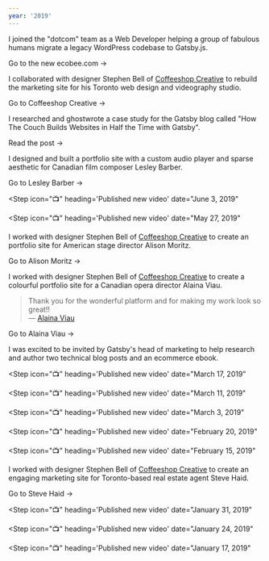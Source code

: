 ```yaml
---
year: '2019'
---
```


<Step icon="💼" heading="Joined ecobee, Inc." date="August 15, 2019">

I joined the "dotcom" team as a Web Developer helping a group of fabulous humans migrate a legacy WordPress codebase to Gatsby.js.

<BlockLink href="https://ecobee.com">Go to the new ecobee.com &rarr;</BlockLink>

</Step>

<Step icon="🚀" heading="Launched coffeeshopcreative.ca" date="August 7, 2019">

I collaborated with designer Stephen Bell of [Coffeeshop Creative](http://coffeeshopcreative.ca) to rebuild the marketing site for his Toronto web design and videography studio.

<BlockLink href="https://www.coffeeshopcreative.ca/">Go to Coffeeshop Creative &rarr;</BlockLink>

</Step>

<Step icon="✍️" heading="Published new post for Gatsby blog" date="June 19, 2019">

I researched and ghostwrote a case study for the Gatsby blog called "How The Couch Builds Websites in Half the Time with Gatsby".

<BlockLink href="https://www.gatsbyjs.com/blog/2019-06-19-how-the-couch-builds-websites-in-half-the-time-with-gatsby/">Read the post &rarr;</BlockLink>

</Step>

<Step icon="🚀" heading="Launched lesleybarber.com" date="June 7, 2019">

I designed and built a portfolio site with a custom audio player and sparse aesthetic for Canadian film composer Lesley Barber.

<BlockLink href="https://www.lesleybarber.com/">Go to Lesley Barber &rarr;</BlockLink>

</Step>

<Step
  icon="📺"
  heading='Published new video'
  date="June 3, 2019"
>

<Card
  title="Using GraphQL with Gatsby"
  blurb="How to write GraphQL queries in a Gatsby project."
  href="https://youtu.be/IaorT4-efuU"
  imageUrl="/images/up-and-running-with-gatsby/gatsby-10-using-graphql-with-gatsby.png"
/>

</Step>

<Step
  icon="📺"
  heading='Published new video'
  date="May 27, 2019"
>

<Card
  title="Adding Content to a Gatsby Project"
  blurb="The pros and cons of different approaches."
  href="https://youtu.be/MPqEU9ywgW8"
  imageUrl="/images/up-and-running-with-gatsby/gatsby-9-adding-content-to-a-gatsby-project.png"
/>

</Step>

<Step icon="🚀" heading="Launched alisonmoritz.com" date="May 8, 2019">

I worked with designer Stephen Bell of [Coffeeshop Creative](http://coffeeshopcreative.ca) to create an portfolio site for American stage director Alison Moritz.

<BlockLink href="https://www.alisonmoritz.com">Go to Alison Moritz &rarr;</BlockLink>

</Step>

<Step icon="🚀" heading="Launched alainaviau.com" date="April 9, 2019">

I worked with designer Stephen Bell of [Coffeeshop Creative](http://coffeeshopcreative.ca) to create a colourful portfolio site for a Canadian opera director Alaina Viau.

> Thank you for the wonderful platform and for making my work look so great!!<br />
> &mdash; [Alaina Viau](https://www.facebook.com/alaina.viau.3/posts/10101533952315009)

<BlockLink href="https://www.alainaviau.com/">Go to Alaina Viau &rarr;</BlockLink>

</Step>

<Step icon="💼" heading="Contracted as a technical writer by Gatsby, Inc." date="March 22, 2019">

I was excited to be invited by Gatsby's head of marketing to help research and author two technical blog posts and an ecommerce ebook.

</Step>

<Step
  icon="📺"
  heading='Published new video'
  date="March 17, 2019"
>

<Card
  title="Writing CSS-in-JS in a Gatsby Project"
  blurb="How CSS-in-JS libraries like CSS Modules and Styled Components make it easier to safely add and remove styles."
  href="https://youtu.be/RwUn0Trhyyk"
  imageUrl="/images/up-and-running-with-gatsby/gatsby-8-writing-css-in-js-in-a-gatsby-project.png"
/>

</Step>

<Step
  icon="📺"
  heading='Published new video'
  date="March 11, 2019"
>

<Card
  title="Writing CSS in a Gatsby Project"
  blurb="How to write traditional CSS in a Gatsby project."
  href="https://youtu.be/hAzt8BIwXiE"
  imageUrl="/images/up-and-running-with-gatsby/gatsby-7-writing-css-in-a-gatsby-project.png"
/>

</Step>

<Step
  icon="📺"
  heading='Published new video'
  date="March 3, 2019"
>

<Card
  title="Wrapping Pages in a Layout Component"
  blurb="How to share common content and styling between pages."
  href="https://youtu.be/dvorpyrTI2g"
  imageUrl="/images/up-and-running-with-gatsby/gatsby-6-wrapping-pages-in-a-layout-component.png"
/>

</Step>

<Step
  icon="📺"
  heading='Published new video'
  date="February 20, 2019"
>

<Card
  title="Adding Pages to a Gatsby Project"
  blurb="How to add pages to a Gatsby project and navigate between them."
  href="https://youtu.be/ktHshp6SKXc"
  imageUrl="/images/up-and-running-with-gatsby/gatsby-5-adding-pages-to-a-gatsby-project.png"
/>

</Step>

<Step
  icon="📺"
  heading='Published new video'
  date="February 15, 2019"
>

<Card
  title="Writing HTML in a Gatsby Project"
  blurb="How to use React to split HTML into reusable components."
  href="https://youtu.be/MMFvFtpyoIQ"
  imageUrl="/images/up-and-running-with-gatsby/gatsby-4-writing-html-in-a-gatsby-project.png"
/>

</Step>

<Step icon="🚀" heading="Launched stevehaid.com" date="February 13, 2019">

I worked with designer Stephen Bell of [Coffeeshop Creative](http://coffeeshopcreative.ca) to create an engaging marketing site for Toronto-based real estate agent Steve Haid.

<BlockLink href="https://www.stevehaid.com/">Go to Steve Haid &rarr;</BlockLink>

</Step>

<Step
  icon="📺"
  heading='Published new video'
  date="January 31, 2019"
>

<Card
  title="Gatsby's Default Files and Folders"
  blurb="What's going on inside each folder in a Gatsby project."
  href="https://youtu.be/o06e7TIJR9Y"
  imageUrl="/images/up-and-running-with-gatsby/gatsby-3-gatsbys-default-files-and-folders.png"
/>

</Step>

<Step
  icon="📺"
  heading='Published new video'
  date="January 24, 2019"
>

<Card
  title="Starting a New Gatsby Project"
  blurb="How to start a Gatsby project on your computer."
  href="https://youtu.be/afeqjonYgs8"
  imageUrl="/images/up-and-running-with-gatsby/gatsby-2-starting-a-new-gatsby-project.png"
/>

</Step>

<Step
  icon="📺"
  heading='Published new video'
  date="January 17, 2019"
>

<Card
  title="What is Gatsby?"
  blurb="How Gatsby combines the best features of React and HTML."
  href="https://youtu.be/jAa1wh5ATm0"
  imageUrl="/images/up-and-running-with-gatsby/gatsby-1-what-is-gatsby.png"
/>

</Step>
